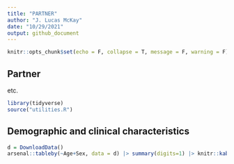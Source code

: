 ```yaml
---
title: "PARTNER"
author: "J. Lucas McKay"
date: "10/29/2021"
output: github_document
---
```


```r
knitr::opts_chunk$set(echo = F, collapse = T, message = F, warning = F)
```

## Partner

etc.

```r
library(tidyverse)
source("utilities.R")
```

## Demographic and clinical characteristics
```r
d = DownloadData()
arsenal::tableby(~Age+Sex, data = d) |> summary(digits=1) |> knitr::kable()
```

